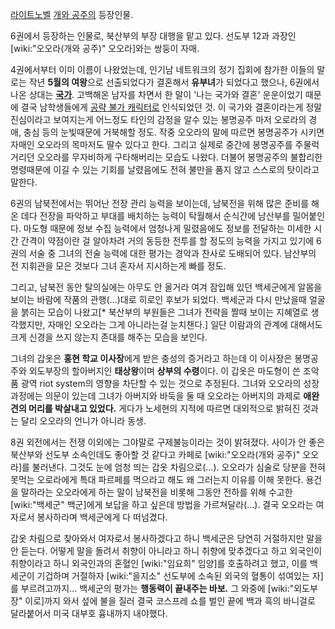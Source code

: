 [[라이트노벨]] [[개와 공주]]의 등장인물.

6권에서 등장하는 인물로, 북산부의 부장 대행을 맡고 있다. 선도부 12과 과장인 [wiki:"오오라(개와 공주)" 오오라]와는 쌍둥이 자매.

4권에서부터 이미 이름이 나왔었는데, 인기남 네트워크의 정기 집회에 참가한 이들의 말로는 작년 '''5월의 여왕'''으로 선출되었다가 결혼해서 '''유부녀'''가 되었다고 했으나, 6권에서 나온 상대는 '''[[국가]]'''. 고백해온 남자를 차면서 한 말이 '나는 국가와 결혼' 운운이었기 때문에 결국 남학생들에게 [[공략 불가 캐릭터]]로 인식되었던 것. 이 국가와 결혼이라는게 정말 진심이라고 보여지는게 어느정도 타인의 감정을 알수 있는 봉명공주 마저 오로라의 경애, 충심 등의 눈빛때문에 거북해할 정도. 작중 오오라의 말에 따르면 봉명공주가 시키면 자매인 오오라의 목마저도 딸수 있다고 한다. 그리고 실제로 중간에 봉명공주를 주물럭 거리던 오오라를 무자비하게 구타해버리는 모습도 나왔다.
더불어 봉명공주의 불합리한 명령때문에 이길 수 있는 기회를 날렸음에도 전혀 불만을 품지 않고 스스로의 탓이라고 말한다.  

6권의 남북전에서는 뛰어난 전장 관리 능력을 보이는데, 남북전을 위해 많은 준비를 해 온 데다 전장을 파악하고 부대를 배치하는 능력이 탁월해서 순식간에 남산부를 밀어붙인다. 마도형 때문에 정보 수집 능력에서 엄청나게 밀렸음에도 정보를 전달하는 미세한 시간 간격이 약점이란 걸 알아차려 거의 동등한 전투를 할 정도의 능력을 가지고 있기에 6권의 서술 중 그녀의 전술 능력에 대한 평가는 경악과 찬사로 도배되어 있다. 남산부의 전 지휘관을 모은 것보다 그녀 혼자서 지시하는게 빠를 정도.

그리고, 남북전 동안 탈의실에는 아무도 안 올거라 여겨 잠입해 있던 백세군에게 알몸을 보이는 바람에 작품의 관행(…)대로 히로인 후보가 되었다. 백세군과 다시 만났을때 얼굴을 붉히는 모습이 나왔고[* 북산부의 부원들은 그녀가 전략을 짤때 보이는 지혜열로 생각했지만, 자매인 오오라는 그게 아니라는걸 눈치챈다.] 일단 이람과의 관계에 대해서도 크게 신경을 쓰지 않는지 존대를 해주는 모습을 보인다.

그녀의 갑옷은 '''홍현 학교 이사장'''에게 받은 충성의 증거라고 하는데 이 이사장은 봉명공주와 외도부장의 할아버지인 '''태상왕'''이며 '''상부의 수령'''이다. 이 갑옷은 마도형이 쓴 조악품 광역 riot system의 영향을 차단할 수 있는 것으로 추정된다. 그녀와 오오라의 성장과정에는 의문이 있는데 그녀가 아버지와 바둑을 둘 때 오오라는 아버지의 과제로 '''애완견의 머리를 박살내고 있었다.''' 게다가 노세현의 지적에 따르면 대외적으로 밝혀진 것과는 달리 오오라의 언니가 아니라 동생.

8권 외전에서는 전쟁 이외에는 그야말로 구제불능이라는 것이 밝혀졌다. 사이가 안 좋은 북산부와 선도부 소속인데도 좋아할 것 같다고 카페로 [wiki:"오오라(개와 공주)" 오오라]를 불러낸다. 그것도 눈에 엄청 띄는 갑옷 차림으로(...). 오오라가 심술로 당분을 전혀 못먹는 오로라에게 특대 파르페를 먹으라고 해도 왜 그러는지 이유를 이해 못한다. 용건을 말하라는 오오라에게 하는 말이 남북전을 비롯해 그동안 전하를 위해 수고한 [wiki:"백세군" 백군]에게 보답을 하고 싶은데 방법을 가르쳐달라(...). 결국 오오라는 여자로서 봉사하라며 백세군에게 다 떠넘겼다.

갑옷 차림으로 찾아와서 여자로서 봉사하겠다고 하니 백세군은 당연히 거절하지만 말을 안 듣는다. 어떻게 말을 돌려서 취향이 아니라고 하니 취향에 맞추겠다고 하고 외국인이 취향이라고 하니 외국인과의 혼혈인 [wiki:"임요희" 임양]를 호출하려고 했고, 이를 백세군이 기겁하며 거절하자 [wiki:"을지소" 선도부에 소속된 외국의 혈통이 섞여있는 자]를 부르려고까지... 백세군의 평가는 '''행동력이 끝내주는 바보.''' 그 와중에 [wiki:"외도부장" 이로]까지 와서 섶에 불을 질러 결국 코스프레 쇼를 벌인 끝에 백과 흑의 바니걸로 달라붙어서 미국 대부호 흉내까지 내야했다.
